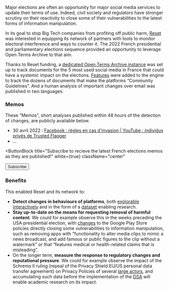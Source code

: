 Major elections are often an opportunity for major social media services to update their terms of use. Indeed, civil society and regulators have stronger scrutiny on their reactivity to close some of their vulnerabilities to the latest forms of information manipulation.

In its goal to stop Big Tech companies from profiting off public harm, [Reset](https://reset.tech) was interested in equipping its network of partners with tools to monitor electoral interference and ways to counter it. The 2022 French presidential and parliamentary elections sequence provided an opportunity to leverage Open Terms Archive to that aim.

Thanks to Reset funding, a [dedicated Open Terms Archive instance](https://github.com/OpenTermsArchive/france-elections-declarations) was set up to track documents for the 5 most used social media in France that could have a systemic impact on the elections. [Features](https://github.com/ambanum/OpenTermsArchive/issues/773) were added to the engine to track the dozens of documents that make the platforms “Community Guidelines”. And a human analysis of important changes over email was published in two languages.

### Memos

These “Memos”, short analyses published within 48 hours of the detection of changes, are publicly available below.

- 30 avril 2022 : [Facebook : règles en cas d'invasion | YouTube : individus privés de Trusted Flagger](https://sh1.sendinblue.com/adqp32zlolpfe.html?t=1651564882)
- …

<ButtonBlock
  title="Subscribe to recieve the latest French elections memos as they are published!"
  white={true}
  className="center"
>
  <Link href="https://98bb6346.sibforms.com/serve/MUIEANTvK_dtMLVRz_xtj6utdLo6rJQpaKP3R32MTfDtK028mLBjKy6N53SbZMQc7bUT71GCCJ5DRg2Q4i1xuDZUVqxJEJsUWZZMMLqXiYoD2zqUgRY5vaLA7TkG2LU5VwM36G1XTD89IqC6rbMQLI4hZyTgxJrDAr4nHxKopKbNnNnhKBowPV09ra4sxQXyAax2L2LdAnXU63r0">
    <Button>
      <a target="_blank">Subscribe</a>
    </Button>
  </Link>
</ButtonBlock>

### Benefits

This enabled Reset and its network to:

- **Detect changes in behaviours of platforms**, both [explorable interactively](https://github.com/OpenTermsArchive/france-elections-versions) and in the form of a [dataset](https://github.com/OpenTermsArchive/france-elections-versions/releases) enabling research.
- **Stay up-to-date on the means for requesting removal of harmful content**. We could for example observe this in the weeks preceding the USA presidential election, with [changes](https://github.com/OpenTermsArchive/contrib-versions/commit/98f6c#diff-0acb220b6571d7068bbce1b07e4f950300d319ccfde7f19f790b6654b0d9b978R586) to the Google Play Store policies directly closing some vulnerabilities to information manipulation, such as removing apps with “functionality to alter media clips to mimic a news broadcast, and add famous or public figures to the clip without a watermark” or that “features medical or health-related claims that is misleading”.
- On the longer term, **measure the response to regulatory changes and reputational pressure**. We could for example observe the impact of the Schrems II ruling (repeal of the Privacy Shield EU/US personal data transfer agreement) on Privacy Policies of several [large actors](https://github.com/OpenTermsArchive/contrib-versions/commit/27beddd06), and accumulating such data before the implementation of the [DSA](https://digital-strategy.ec.europa.eu/policies/digital-services-act-package) will enable academic research on its impact.
